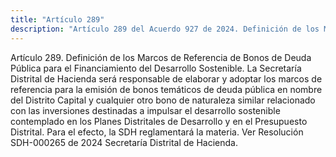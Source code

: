 ```yaml
---
title: "Artículo 289"
description: "Artículo 289 del Acuerdo 927 de 2024. Definición de los Marcos de Referencia de Bonos de Deuda Pública para el Financiamiento del Desar..."
---
```


Artículo 289. Definición de los Marcos de Referencia de Bonos de Deuda Pública para el Financiamiento del Desarrollo Sostenible. La Secretaría Distrital de Hacienda será responsable de elaborar y adoptar los marcos de referencia para la emisión de bonos temáticos de deuda pública en nombre del Distrito Capital y cualquier otro bono de naturaleza similar relacionado con las inversiones destinadas a impulsar el desarrollo sostenible contemplado en los Planes Distritales de Desarrollo y en el Presupuesto Distrital. Para el efecto, la SDH reglamentará la materia. 
Ver Resolución SDH-000265 de 2024 Secretaría Distrital de Hacienda.